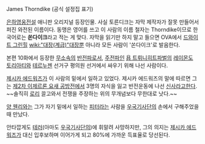 James Thorndike (공식 설정집 표기)

[[은하영웅전설]] 애니판 오리지널 등장인물. 사실 토른디크는 자막 제작자가 잘못 만들어서 퍼진 와전된 이름이다. 동맹은 영어를 쓰고 이 사람의 이름 철자는 Thorndike이므로 한국어로는 '''쏜다이크'''라고 적는 게 맞다. 자막을 읽기만 하지 말고 들으면 OVA에서 [[드와이트 그린힐]] [[wiki:"대장(계급)"대장]]뿐 아니라 모든 사람이 '쏜다이크'로 발음한다.

본편 10화에서 등장한 [[무소속]]의 [[반전파]]로서, [[주전파]]인 [[욥 트뤼니히트]]파벌의 [[레이몬도 토리아티]]와 [[테르누젠]] 선거구 평의원 선거에서 싸우기 위해 나선 사람이다. 

[[제시카 에드워즈]]가 이 사람의 밑에서 일하고 있었다. 제시카 에드워즈의 말에 따르면 그는 [[제2차 이제르론 요새 공방전]]에서 3명의 자식을 잃고 반전운동에 나선 [[신사]]라고한다. ~~솔직히 [[로리]] 끌고와서 전쟁을 주장하는 위의 무개념보다 무한대로 낫다.~~

[[양 웬리]]와는 그가 자기 밑에서 일하는 [[피터]]라는 사람을 [[우국기사단]]의 손에서 구해주었을 때 만났다.

안타깝게도 [[테러]](아마도 [[우국기사단]]의)에 휘말려 사망하지만, 그의 의지는 [[제시카 에드워즈]]가 대신 입후보하며 이어가게 되고 80%에 가까운 득표율로 당선된다.
